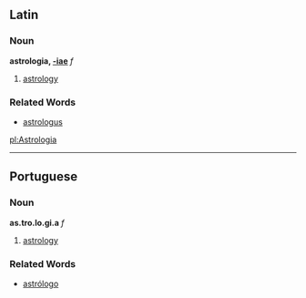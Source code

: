 ==Latin==
===Noun===
'''astrologia, [[Wiktionary Appendix:Latin first declension|-iae]]''' ''f''

#[[astrology]]
===Related Words===
*[[astrologus]]

[[pl:Astrologia]]

----

==Portuguese==
===Noun===
'''as.tro.lo.gi.a''' ''f''

#[[astrology]]

===Related Words===
*[[astrólogo]]